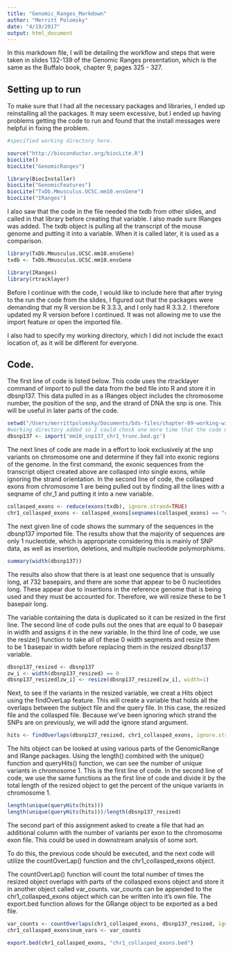 ```yaml
---
title: "Genomic_Ranges_Markdown"
author: "Merritt Polomsky"
date: "4/19/2017"
output: html_document
---
```


In this markdown file, I will be detailing the workflow and steps that were taken in slides 132-139 of the Genomic Ranges presentation, which is the same as the Buffalo book, chapter 9, pages 325 - 327.

## Setting up to run

To make sure that I had all the necessary packages and libraries, I ended up reinstalling all the packages. It may seem excessive, but I ended up having problems getting the code to run and found that the install messages were helpful in fixing the problem. 

```r
#specified working directory here.

source("http://bioconductor.org/biocLite.R")
biocLite()
biocLite("GenomicRanges")

library(BiocInstaller)
biocLite("GenomicFeatures")
biocLite("TxDb.Mmusculus.UCSC.mm10.ensGene")
biocLite("IRanges")

```

I also saw that the code in the file needed the txdb from other slides, and called in that library before creating that variable. I also made sure IRanges was added. The txdb object is pulling all the transcript of the mouse genome and putting it into a variable. When it is called later, it is used as a comparison.

```r
library(TxDb.Mmusculus.UCSC.mm10.ensGene)
txdb <- TxDb.Mmusculus.UCSC.mm10.ensGene

library(IRanges)
library(rtracklayer)
```

Before I continue with the code, I would like to include here that after trying to the run the code from the slides, I figured out that the packages were demanding that my R version be R 3.3.3, and I only had R 3.3.2. I therefore updated my R version before I continued. It was not allowing me to use the import feature or open the imported file.

I also had to specify my working directory, which I did not include the exact location of, as it will be different for everyone.

## Code.

The first line of code is listed below. This code uses the rtracklayer command of import to pull the data from the bed file into R and store it in dbsnp137. This data pulled in as a IRanges object includes the chromosome number, the position of the snp, and the strand of DNA the snp is one. This will be useful in later parts of the code.

```r

setwd("/Users/merrittpolomsky/Documents/bds-files/chapter-09-working-with-range-data")
#working directory added so I could check one more time that the code was working.
dbsnp137 <- import('mm10_snp137_chr1_trunc.bed.gz')

```

The next lines of code are made in a effort to look exclusively at the snp variants on chromosome one and determine if they fall into exonic regions of the genome. In the first command, the exonic sequences from the transcript object created above are collasped into single exons, while ignoring the strand orientation. In the second line of code, the collasped exons from chromosome 1 are being pulled out by finding all the lines with a seqname of chr_1 and putting it into a new variable.

```r

collasped_exons <- reduce(exons(txdb), ignore.strand=TRUE)
chr1_collasped_exons <- collasped_exons[seqnames(collasped_exons) == "chr1"]

```

The next given line of code shows the summary of the sequences in the dbsnp137 imported file. The results show that the majority of sequences are only 1 nucleotide, which is appropriate considering this is mainly of SNP data, as well as insertion, deletions, and multiple nucleotide polymorphisms.  

```r

summary(width(dbsnp137))

```

The results also show that there is at least one sequence that is unsually long, at 732 basepairs, and there are some that appear to be 0 nucleotides long. These appear due to insertions in the reference genome that is being used and they must be accounted for. Therefore, we will resize these to be 1 basepair long.

The variable containing the data is duplicated so it can be resized in the first line. The second line of code pulls out the ones that are equal to 0 basepair in width and assigns it in the new variable. In the third line of code, we use the resize() function to take all of these 0 width seqments and resize them to be 1 basepair in width before replacing them in the resized dbsnp137 variable.

```r

dbsnp137_resized <- dbsnp137
zw_i <- width(dbsnp137_resized) == 0
dbsnp137_resized[zw_i] <- resize(dbsnp137_resized[zw_i], width=1)

```

Next, to see if the variants in the resized variable, we creat a Hits object using the findOverLap feature. This will create a variable that holds all the overlaps between the subject file and the query file. In this case, the resized file and the collasped file. Because we've been ignoring which strand the SNPs are on previously, we will add the ignore stand argument.

```r

hits <- findOverlaps(dbsnp137_resized, chr1_collasped_exons, ignore.strand=TRUE)

```

The hits object can be looked at using various parts of the GenomicRange and IRange packages. Using the length() combined with the unique() function and queryHits() function, we can see the number of unique variants in chromosome 1. This is the first line of code. In the second line of code, we use the same functions as the first line of code and divide it by the total length of the resized object to get the percent of the unique variants in chromosome 1. 

```r

length(unique(queryHits(hits)))
length(unique(queryHits(hits)))/length(dbsnp137_resized)

```

The second part of this assignment asked to create a file that had an additional column with the number of variants per exon to the chromosome exon file. This could be used in downstream analysis of some sort.

To do this, the previous code should be executed, and the next code will utilize the countOverLap() function and the chr1_collasped_exons object. 

The countOverLap() function will count the total number of times the resized object overlaps with parts of the collasped exons object and store it in another object called var_counts. var_counts can be appended to the chr1_collasped_exons object which can be written into it's own file. The export.bed function allows for the GRange object to be exported as a bed file.

```r
var_counts <- countOverlaps(chr1_collasped_exons, dbsnp137_resized, ignore.strand=TRUE)
chr1_collasped_exons$num_vars <- var_counts

export.bed(chr1_collasped_exons, "chr1_collasped_exons.bed")
```